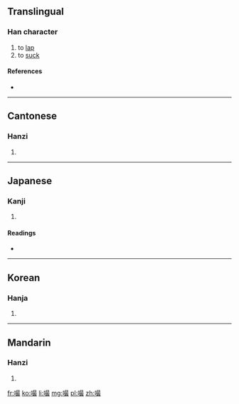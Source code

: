 ==Translingual==

===Han character===
{{Han char|rn=30|rad=口|as=12|sn=15|four=6604<sub>7</sub>|canj=口日尸水 (RASE)}}

# to [[lap]]
# to [[suck]]

====References====
* {{Han ref|kx=0206.240|dkj=04238|hdz=10682.190|uh=562C|ud=22060|bh=E544|bd=58692}}

----

==Cantonese==

===Hanzi===
{{yue-hanzi|jyut=|y=chaai3, jyut3}}

# {{defn|lang=yue|sort=口12}}

----

==Japanese==

===Kanji===
{{ja-kanji|grade=|rs=口12}}

# {{defn|lang=ja|sort=口12}}

====Readings====
* {{ja-readings|on=[[さい]] (sai), [[せ]] (se), [[せい]] (sei)|kun=[[かむ]] (kamu), [[むさぼる]] (musaboru)}}

----

==Korean==

===Hanja===
{{ko-hanja|hangeul=최|rv=choe|mr=ch'oe}}

# {{defn|lang=ko|sort=口12}}

----

==Mandarin==

===Hanzi===
{{cmn-hanzi|pin=[[zuō]] ([[zuo1]])|wg=tso<sup>1</sup>}}

# {{defn|lang=cmn|sort=口12}}

[[fr:嘬]]
[[ko:嘬]]
[[li:嘬]]
[[mg:嘬]]
[[pl:嘬]]
[[zh:嘬]]